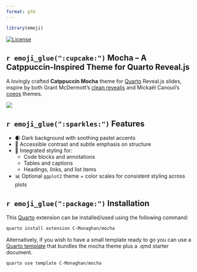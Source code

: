 ```yaml
---
format: gfm
---
```


<!-- README.md is generated from README.qmd. Please edit that file -->

```r

library(emoji)
```
<!-- badges: start -->
[![License](https://img.shields.io/github/license/C-Monaghan/mocha)](LICENSE)
<!-- badges: end -->

## `r emoji_glue(":cupcake:")` Mocha – A Catppuccin-Inspired Theme for Quarto Reveal.js

A lovingly crafted **Catppuccin Mocha** theme for [Quarto](https://quarto.org/) 
Reveal.js slides, inspire by both Grant McDermott's 
[clean revealjs](https://github.com/grantmcdermott/quarto-revealjs-clean/tree/main)
and Mickaël Canouil's [coeos](https://github.com/mcanouil/quarto-revealjs-coeos) themes.

[![](./mocha-title.png)](https://c-monaghan.github.io/talks/mocha.html#/title-slide)

## `r emoji_glue(":sparkles:")` Features

- 🌒 Dark background with soothing pastel accents
- 🧠 Accessible contrast and subtle emphasis on structure
- 🎨 Integrated styling for:
  - Code blocks and annotations
  - Tables and captions
  - Headings, links, and list items
- 📊 Optional `ggplot2` theme + color scales for consistent styling across plots

## `r emoji_glue(":package:")` Installation

This [Quarto](quarto.org) extension can be installed/used using the following command:

```bash
quarto install extension C-Monaghan/mocha
```

Alternatively, if you wish to have a small template ready to go you can use a [Quarto template](https://quarto.org/docs/extensions/starter-templates.html) that bundles the mocha theme plus a .qmd starter document.

```bash
quarto use template C-Monaghan/mocha
```